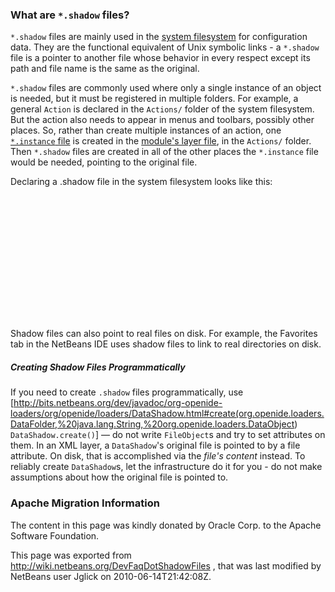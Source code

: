 <!--

    Licensed to the Apache Software Foundation (ASF) under one
    or more contributor license agreements.  See the NOTICE file
    distributed with this work for additional information
    regarding copyright ownership.  The ASF licenses this file
    to you under the Apache License, Version 2.0 (the
    "License"); you may not use this file except in compliance
    with the License.  You may obtain a copy of the License at

      http://www.apache.org/licenses/LICENSE-2.0

    Unless required by applicable law or agreed to in writing,
    software distributed under the License is distributed on an
    "AS IS" BASIS, WITHOUT WARRANTIES OR CONDITIONS OF ANY
    KIND, either express or implied.  See the License for the
    specific language governing permissions and limitations
    under the License.

-->

===What are <tt>*.shadow</tt> files?===

<tt>*.shadow</tt> files are mainly used in the [[DevFaqSystemFilesystem|system filesystem]]
for configuration data.
They are the functional equivalent of Unix symbolic links -
a <tt>*.shadow</tt> file is a pointer to another file whose
behavior in every respect except its path and file name is the same as the original.

<tt>*.shadow</tt> files are commonly used where only a single instance of an object is needed,
but it must be registered in multiple folders.
For example, a general <tt>Action</tt> is declared in the <tt>Actions/</tt> folder of the
system filesystem.
But the action also needs to appear in menus and toolbars, possibly other places.
So, rather than create multiple instances of an action, one [[DevFaqInstanceDataObject|<tt>*.instance</tt> file]]
is created in the [[DevFaqModulesLayerFile|module's layer file]], in the <tt>Actions/</tt> folder.
Then <tt>*.shadow</tt> files are created in all of the other places the <tt>*.instance</tt> file would be needed,
pointing to the original file.

Declaring a .shadow file in the system filesystem looks like this:
 <folder name="A">
   <file name="com-foo-mymodule-MyClass.instance"/>
 </folder>
 <folder name="B">
   <file name="Shadow1.shadow">
     <attr name="originalFile" stringvalue="A/com-foo-mymodule- MyClass.instance"/>
   </file>
 </folder>
 <folder name="C">
   <file name="anotherShadow.shadow">
     <attr name="originalFile" stringvalue="A/com-foo-mymodule-MyClass.instance"/>
   </file>
 </folder>

Shadow files can also point to real files on disk.
For example, the Favorites tab in the NetBeans IDE
uses shadow files to link to real directories on disk.

=====Creating Shadow Files Programmatically=====

If you need to create <code>.shadow</code> files programmatically, use [http://bits.netbeans.org/dev/javadoc/org-openide-loaders/org/openide/loaders/DataShadow.html#create(org.openide.loaders.DataFolder,%20java.lang.String,%20org.openide.loaders.DataObject) <tt>DataShadow.create()</tt>] &mdash; do not write <tt>FileObject</tt>s and try to set attributes on them.  In an XML layer, a <tt>DataShadow</tt>'s original file is pointed to by a file attribute.  On disk, that is accomplished via the ''file's content'' instead.  To reliably create <tt>DataShadow</tt>s, let the infrastructure do it for you - do not make assumptions about how the original file is pointed to.

===Apache Migration Information===

The content in this page was kindly donated by Oracle Corp. to the
Apache Software Foundation.

This page was exported from http://wiki.netbeans.org/DevFaqDotShadowFiles , 
that was last modified by NetBeans user Jglick 
on 2010-06-14T21:42:08Z.

